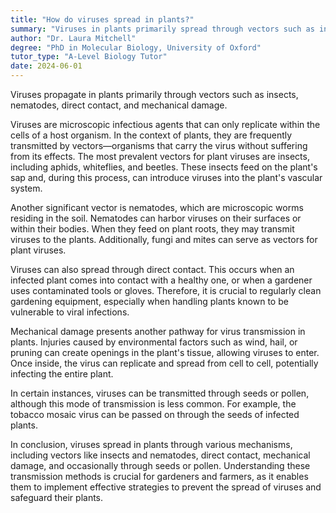 ```yaml
---
title: "How do viruses spread in plants?"
summary: "Viruses in plants primarily spread through vectors such as insects and nematodes, as well as through direct contact and mechanical damage."
author: "Dr. Laura Mitchell"
degree: "PhD in Molecular Biology, University of Oxford"
tutor_type: "A-Level Biology Tutor"
date: 2024-06-01
---
```


Viruses propagate in plants primarily through vectors such as insects, nematodes, direct contact, and mechanical damage.

Viruses are microscopic infectious agents that can only replicate within the cells of a host organism. In the context of plants, they are frequently transmitted by vectors—organisms that carry the virus without suffering from its effects. The most prevalent vectors for plant viruses are insects, including aphids, whiteflies, and beetles. These insects feed on the plant's sap and, during this process, can introduce viruses into the plant's vascular system.

Another significant vector is nematodes, which are microscopic worms residing in the soil. Nematodes can harbor viruses on their surfaces or within their bodies. When they feed on plant roots, they may transmit viruses to the plants. Additionally, fungi and mites can serve as vectors for plant viruses.

Viruses can also spread through direct contact. This occurs when an infected plant comes into contact with a healthy one, or when a gardener uses contaminated tools or gloves. Therefore, it is crucial to regularly clean gardening equipment, especially when handling plants known to be vulnerable to viral infections.

Mechanical damage presents another pathway for virus transmission in plants. Injuries caused by environmental factors such as wind, hail, or pruning can create openings in the plant's tissue, allowing viruses to enter. Once inside, the virus can replicate and spread from cell to cell, potentially infecting the entire plant.

In certain instances, viruses can be transmitted through seeds or pollen, although this mode of transmission is less common. For example, the tobacco mosaic virus can be passed on through the seeds of infected plants.

In conclusion, viruses spread in plants through various mechanisms, including vectors like insects and nematodes, direct contact, mechanical damage, and occasionally through seeds or pollen. Understanding these transmission methods is crucial for gardeners and farmers, as it enables them to implement effective strategies to prevent the spread of viruses and safeguard their plants.
    